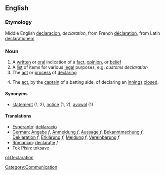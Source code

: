 ==English==
===Etymology===

Middle English [[declaracion]], ''declaration'', from French [[déclaration]], from Latin [[declarationem]]

===Noun===

#A [[written]] or [[oral]] indication of a [[fact]], [[opinion]], or [[belief]]
#A [[list]] of items for various [[legal]] purposes, e.g. ''customs declaration''
#The [[act]] or [[process]] of [[declare|declaring]]
#{{cricket}} The [[act]], by the [[captain]] of a batting side, of declaring an [[innings]] [[close]]d.

====Synonyms====
*[[statement]] (1, 2), [[notice]] (1, 2), [[avowal]] (1)

====Translations====

*[[Esperanto]]: [[deklaracio]]
*[[German]]: [[Angabe]] ''f'', [[Anmeldung]] ''f'', [[Aussage]] ''f'', [[Bekanntmachung]] ''f'', [[Deklaration]] ''f'', [[Erklärung]] ''f'', [[Meldung]] ''f'', [[Vereinbarung]] ''f''
*[[Romanian]]: [[declaraţie]] ''f''
*[[Tok Pisin]]: [[toksave]]

[[Category:Communication]]

[[pl:Declaration]]